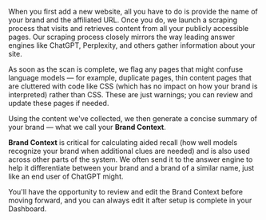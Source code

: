 When you first add a new website, all you have to do is provide the name of your brand and the affiliated URL. Once you do, we launch a scraping process that visits and retrieves content from all your publicly accessible pages. Our scraping process closely mirrors the way leading answer engines like ChatGPT, Perplexity, and others gather information about your site.

As soon as the scan is complete, we flag any pages that might confuse language models — for example, duplicate pages, thin content pages that are cluttered with code like CSS (which has no impact on how your brand is interpreted) rather than CSS. These are just warnings; you can review and update these pages if needed.

Using the content we've collected, we then generate a concise summary of your brand — what we call your **Brand Context**.

**Brand Context** is critical for calculating aided recall (how well models recognize your brand when additional clues are needed) and is also used across other parts of the system. We often send it to the answer engine to help it differentiate between your brand and a brand of a similar name, just like an end user of ChatGPT might.

You'll have the opportunity to review and edit the Brand Context before moving forward, and you can always edit it after setup is complete in your Dashboard. 